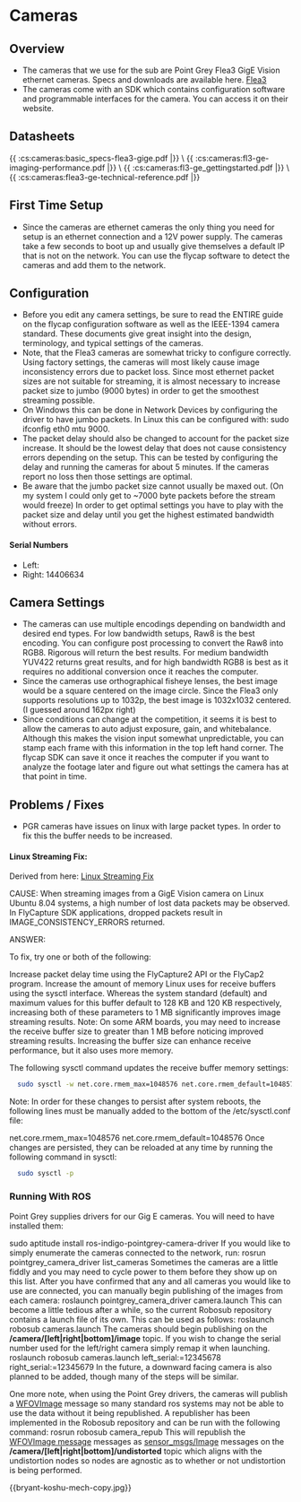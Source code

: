 # Cameras

## Overview

  * The cameras that we use for the sub are Point Grey Flea3 GigE Vision ethernet cameras. Specs and downloads are available here. [Flea3](http://www.ptgrey.com/flea3-14-mp-color-gige-vision-sony-icx267-camera)
  * The cameras come with an SDK which contains configuration software and programmable interfaces for the camera. You can access it on their website.

## Datasheets
\{\{ :cs:cameras:basic_specs-flea3-gige.pdf |\}\} \\
\{\{ :cs:cameras:fl3-ge-imaging-performance.pdf |\}\} \\
\{\{ :cs:cameras:fl3-ge_gettingstarted.pdf |\}\} \\
\{\{ :cs:cameras:flea3-ge-technical-reference.pdf |\}\}


## First Time Setup

  * Since the cameras are ethernet cameras the only thing you need for setup is an ethernet connection and a 12V power supply. The cameras take a few seconds to boot up and usually give themselves a default IP that is not on the network. You can use the flycap software to detect the cameras and add them to the network.

## Configuration

  * Before you edit any camera settings, be sure to read the ENTIRE guide on the flycap configuration software as well as the IEEE-1394 camera standard. These documents give great insight into the design, terminology, and typical settings of the cameras.
  * Note, that the Flea3 cameras are somewhat tricky to configure correctly. Using factory settings, the cameras will most likely cause image inconsistency errors due to packet loss. Since most ethernet packet sizes are not suitable for streaming, it is almost necessary to increase packet size to jumbo (9000 bytes) in order to get the smoothest streaming possible.
  * On Windows this can be done in Network Devices by configuring the driver to have jumbo packets. In Linux this can be configured with: sudo ifconfig eth0 mtu 9000.
  * The packet delay should also be changed to account for the packet size increase. It should be the lowest delay that does not cause consistency errors depending on the setup. This can be tested by configuring the delay and running the cameras for about 5 minutes. If the cameras report no loss then those settings are optimal.
  * Be aware that the jumbo packet size cannot usually be maxed out. (On my system I could only get to ~7000 byte packets before the stream would freeze) In order to get optimal settings you have to play with the packet size and delay until you get the highest estimated bandwidth without errors.

#### Serial Numbers
  * Left: 
  * Right: 14406634

## Camera Settings

  * The cameras can use multiple encodings depending on bandwidth and desired end types. For low bandwidth setups, Raw8 is the best encoding. You can configure post processing to convert the Raw8 into RGB8. Rigorous will return the best results. For medium bandwidth YUV422 returns great results, and for high bandwidth RGB8 is best as it requires no additional conversion once it reaches the computer.
  * Since the cameras use orthographical fisheye lenses, the best image would be a square centered on the image circle. Since the Flea3 only supports resolutions up to 1032p, the best image is 1032x1032 centered. (I guessed around 162px right)
  * Since conditions can change at the competition, it seems it is best to allow the cameras to auto adjust exposure, gain, and whitebalance. Although this makes the vision input somewhat unpredictable, you can stamp each frame with this information in the top left hand corner. The flycap SDK can save it once it reaches the computer if you want to analyze the footage later and figure out what settings the camera has at that point in time.

## Problems / Fixes

  * PGR cameras have issues on linux with large packet types. In order to fix this the buffer needs to be increased.

#### Linux Streaming Fix:
Derived from here: [Linux Streaming Fix](https://www.ptgrey.com/KB/10016)

CAUSE:
When streaming images from a GigE Vision camera on Linux Ubuntu 8.04 systems, a high number of lost data packets may be observed. In FlyCapture SDK applications, dropped packets result in IMAGE_CONSISTENCY_ERRORS returned.

ANSWER:

To fix, try one or both of the following:

Increase packet delay time using the FlyCapture2 API or the FlyCap2 program.
Increase the amount of memory Linux uses for receive buffers using the sysctl interface. Whereas the system standard (default) and maximum values for this buffer default to 128 KB and 120 KB respectively, increasing both of these parameters to 1 MB significantly improves image streaming results.
Note: On some ARM boards, you may need to increase the receive buffer size to greater than 1 MB before noticing improved streaming results. Increasing the buffer size can enhance receive performance, but it also uses more memory.

The following sysctl command updates the receive buffer memory settings:

```bash
  sudo sysctl -w net.core.rmem_max=1048576 net.core.rmem_default=1048576
```

Note: In order for these changes to persist after system reboots, the following lines must be manually added to the bottom of the /etc/sysctl.conf file:

  net.core.rmem_max=1048576
  net.core.rmem_default=1048576
Once changes are persisted, they can be reloaded at any time by running the following command in sysctl:

```bash
  sudo sysctl -p
```
### Running With ROS

Point Grey supplies drivers for our Gig E cameras. You will need to have installed them:

  sudo aptitude install ros-indigo-pointgrey-camera-driver
If you would like to simply enumerate the cameras connected to the network, run:
  rosrun pointgrey_camera_driver list_cameras
Sometimes the cameras are a little fiddly and you may need to cycle power to them before they show up on this list. After you have confirmed that any and all cameras you would like to use are connected, you can manually begin publishing of the images from each camera:
  roslaunch pointgrey_camera_driver camera.launch
This can become a little tedious after a while, so the current Robosub repository contains a launch file of its own. This can be used as follows:
  roslaunch robosub cameras.launch
The cameras should begin publishing on the **/camera/[left|right|bottom]/image** topic. If you wish to change the serial number used for the left/right camera simply remap it when launching.
  roslaunch robosub cameras.launch left_serial:=12345678 right_serial:=12345679
In the future, a downward facing camera is also planned to be added, though many of the steps will be similar.

One more note, when using the Point Grey drivers, the cameras will publish a [WFOVImage](https://github.com/ros-drivers/pointgrey_camera_driver/blob/master/wfov_camera_msgs/msg/WFOVImage.msg) message so many standard ros systems may not be able to use the data without it being republished. A republisher has been implemented in the Robosub repository and can be run with the following command:
  rosrun robosub camera_repub
This will republish the [WFOVImage message](https://github.com/ros-drivers/pointgrey_camera_driver/blob/master/wfov_camera_msgs/msg/WFOVImage.msg) messages as [sensor_msgs/Image](http://docs.ros.org/api/sensor_msgs/html/msg/Image.html) messages on the **/camera/[left|right|bottom]/undistorted** topic which aligns with the undistortion nodes so nodes are agnostic as to whether or not undistortion is being performed.


\{\{bryant-koshu-mech-copy.jpg\}\}
